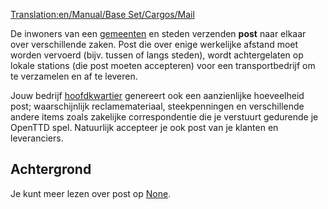 [[Translation:en/Manual/Base Set/Cargos/Mail]]

{{nl/Vracht|name=Post
|image=Mail.png
|geproduceerd=[[nl/Manual/Gemeente|Gemeente]], [[nl/Archive/Manual/Hoofdkwartier|Hoofdkwartier]]
|geaccepteerd=[[nl/Manual/Gemeente|Gemeente]], [[nl/Archive/Manual/Hoofdkwartier|Hoofdkwartier]]
}}

De inwoners van een [[nl/Manual/Gemeente|gemeenten]] en steden verzenden '''post''' naar elkaar over verschillende zaken. Post die over enige werkelijke afstand moet worden vervoerd (bijv. tussen of langs steden), wordt achtergelaten op lokale stations (die post moeten accepteren) voor een transportbedrijf om te verzamelen en af te leveren.

Jouw bedrijf [[nl/Archive/Manual/Hoofdkwartier|hoofdkwartier]] genereert ook een aanzienlijke hoeveelheid post; waarschijnlijk reclamemateriaal, steekpenningen en verschillende andere items zoals zakelijke correspondentie die je verstuurt gedurende je OpenTTD spel. Natuurlijk accepteer je ook post van je klanten en leveranciers.

==Achtergrond==
Je kunt meer lezen over post op [https://www.wikipedia.org/wiki/Mail None].